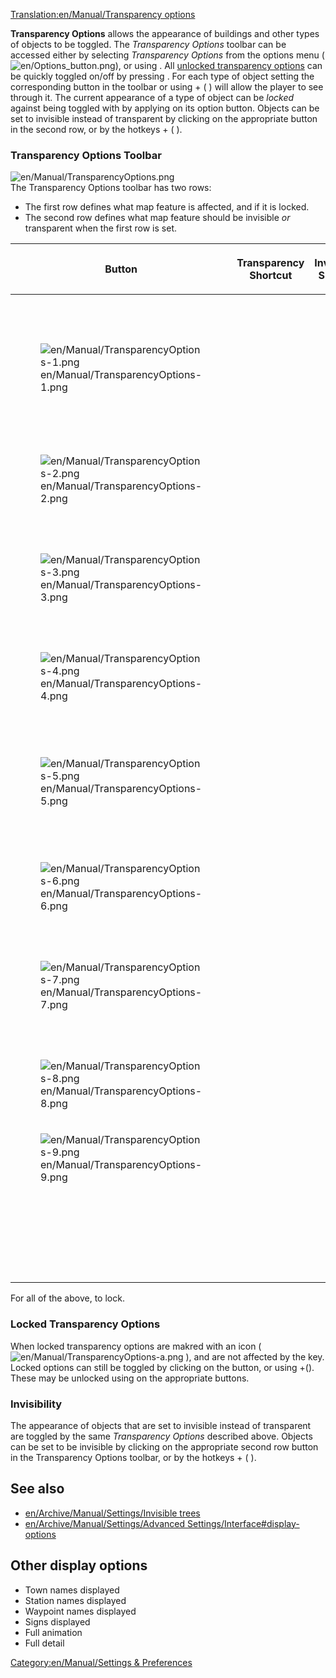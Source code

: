 [[Translation:en/Manual/Transparency options]]
{{en/Table of contents}}

'''Transparency Options''' allows the appearance of buildings and other types of objects to be toggled. The ''Transparency Options'' toolbar can be accessed either by selecting ''Transparency Options'' from the options menu ([[File:en/Options button.png]]), or using {{en/Keypress|ctrl|X}}. All [[en/Manual/Transparency options#locked-transparency-options|unlocked transparency options]] can be quickly toggled on/off by pressing {{en/Keypress|X}}. 
For each type of object setting the corresponding button in the toolbar or using {{en/Keypress|ctrl}} + ( {{en/Keypress|1|9|6=&nbsp;to&nbsp;}} ) will allow the player to see through it. The current appearance of a type of object can be ''locked'' against being toggled with {{en/Keypress|X}} by applying {{en/Keypress|ctrl|click}} on its option button. Objects can be set to invisible instead of transparent by clicking on the appropriate button in the second row, or by the hotkeys {{en/Keypress|shift|ctrl}} + ( {{en/Keypress|1|9||||&nbsp;to&nbsp;}} ).

===Transparency Options Toolbar===
[[File:en/Manual/TransparencyOptions.png]]<br>
The Transparency Options toolbar has two rows:
*The first row defines what map feature is affected, and if it is locked.
*The second row defines what map feature should be invisible ''or'' transparent when the first row is set.

{| {{en/Wikitable}}
|- style="background:#efefef"
!width="46"|Button
!Transparency Shortcut
!Invisibility Shortcut
!Description
|-
|[[File:en/Manual/TransparencyOptions-1.png]]
|{{en/Keypress|ctrl|1|6=&#32;+&#32;}}
|{{en/Keypress|shift|ctrl|1}}
|Toggle transparency for station signs. (appears as 'Transparent station signs' in options menu)
|-
|[[File:en/Manual/TransparencyOptions-2.png]]
|{{en/Keypress|ctrl|2|6=&#32;+&#32;}}
|{{en/Keypress|shift|ctrl|2}}
|Toggle transparency for trees.
|-
|[[File:en/Manual/TransparencyOptions-3.png]]
|{{en/Keypress|ctrl|3|6=&#32;+&#32;}}
|{{en/Keypress|shift|ctrl|3}}
|Toggle transparency for houses. (appears as 'Transparent buildings' in options menu)
|-
|[[File:en/Manual/TransparencyOptions-4.png]]
|{{en/Keypress|ctrl|4|6=&#32;+&#32;}}
|{{en/Keypress|shift|ctrl|4}}
|Toggle transparency for industries.
|-
|[[File:en/Manual/TransparencyOptions-5.png]]
|{{en/Keypress|ctrl|5|6=&#32;+&#32;}}
|{{en/Keypress|shift|ctrl|5}}
|Toggle transparency for buildings of road and railroad lines, like stations, depots and waypoints.
|-
|[[File:en/Manual/TransparencyOptions-6.png]]
|{{en/Keypress|ctrl|6|6=&#32;+&#32;}}
|{{en/Keypress|shift|ctrl|6}}
|Toggle transparency for bridges.
|-
|[[File:en/Manual/TransparencyOptions-7.png]]
|{{en/Keypress|ctrl|7|6=&#32;+&#32;}}
|{{en/Keypress|shift|ctrl|7}}
|Toggle transparency for structures like lighthouses and antennas.
|-
|[[File:en/Manual/TransparencyOptions-8.png]]
|{{en/Keypress|ctrl|8|6=&#32;+&#32;}}
|{{en/Keypress|shift|ctrl|8}}
|Toggle transparency for catenary.
|-
|[[File:en/Manual/TransparencyOptions-9.png]]
|{{en/Keypress|ctrl|9|6=&#32;+&#32;}}
|{{en/Keypress|shift|ctrl|9}}
|Toggle transparency for loading indicators.
|-
|
|{{en/Keypress|X}}
|
|Toggle transparency if unlocked for all of the above.
|}
For all of the above, {{en/Keypress|ctrl|click}} to lock.

===Locked Transparency Options===
When locked transparency options are makred with an icon ( [[File:en/Manual/TransparencyOptions-a.png]] ), and are not affected by the {{en/Keypress|X}} key. Locked options can still be toggled by clicking on the button, or using {{en/Keypress|ctrl}}+({{en/Keypress|1|9|6=&nbsp;to&nbsp;}}). These may be unlocked using {{en/Keypress|ctrl|click}} on the appropriate buttons.

===Invisibility===
The appearance of objects that are set to invisible instead of transparent are toggled by the same ''Transparency Options'' described above. Objects can be set to be invisible by clicking on the appropriate second row button in the Transparency Options toolbar, or by the hotkeys {{en/Keypress|shift|ctrl}} + ( {{en/Keypress|1|9|6=&nbsp;to&nbsp;}} ).

{{en/Note|The in game description refers to the primary set (first row) of options as toggling ''transparency''. <br />
This can be confusing as setting the corresponding secondary (second row) option substitutes ''invisibility'' for effect. It would be accuracte to say that the primary set of options always toggles ''opacity'', and the secondary set toggles the degree of transparancy.<br />opacity &or; { transparency &or; invisibility }<br /> For consistency the in-game language is preferred.}}

==See also==
*[[en/Archive/Manual/Settings/Invisible trees]]
*[[en/Archive/Manual/Settings/Advanced Settings/Interface#display-options]]

==Other display options==
{{en/Expand|}}
<!-- needs to be moved into own article? -->
*Town names displayed
*Station names displayed
*Waypoint names displayed
*Signs displayed
*Full animation
*Full detail

[[Category:en/Manual/Settings & Preferences]]
